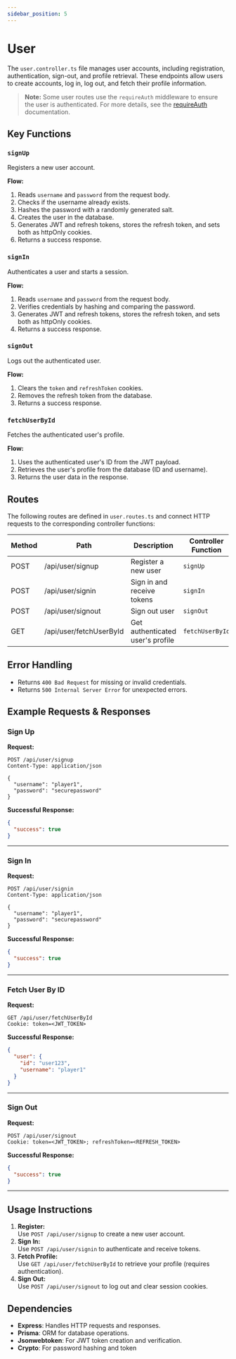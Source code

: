 ```yaml
---
sidebar_position: 5
---
```



# User

The `user.controller.ts` file manages user accounts, including registration, authentication, sign-out, and profile retrieval. These endpoints allow users to create accounts, log in, log out, and fetch their profile information.

> **Note:**
> Some user routes use the `requireAuth` middleware to ensure the user is authenticated.
> For more details, see the [requireAuth](../middleware/requireAuth) documentation.

## Key Functions

### `signUp`

Registers a new user account.

**Flow:**

1. Reads `username` and `password` from the request body.
2. Checks if the username already exists.
3. Hashes the password with a randomly generated salt.
4. Creates the user in the database.
5. Generates JWT and refresh tokens, stores the refresh token, and sets both as httpOnly cookies.
6. Returns a success response.

<SwaggerUI url="/openapi/user/signup.yaml" supportedSubmitMethods={[]} />

### `signIn`

Authenticates a user and starts a session.

**Flow:**

1. Reads `username` and `password` from the request body.
2. Verifies credentials by hashing and comparing the password.
3. Generates JWT and refresh tokens, stores the refresh token, and sets both as httpOnly cookies.
4. Returns a success response.

<SwaggerUI url="/openapi/user/signin.yaml" supportedSubmitMethods={[]} />

### `signOut`

Logs out the authenticated user.

**Flow:**

1. Clears the `token` and `refreshToken` cookies.
2. Removes the refresh token from the database.
3. Returns a success response.

<SwaggerUI url="/openapi/user/signout.yaml" supportedSubmitMethods={[]} />

### `fetchUserById`

Fetches the authenticated user's profile.

**Flow:**

1. Uses the authenticated user's ID from the JWT payload.
2. Retrieves the user's profile from the database (ID and username).
3. Returns the user data in the response.

<SwaggerUI url="/openapi/user/fetchUser.yaml" supportedSubmitMethods={[]} />

## Routes

The following routes are defined in `user.routes.ts` and connect HTTP requests to the corresponding controller functions:

<table>
  <thead>
    <tr>
      <th>Method</th>
      <th>Path</th>
      <th>Description</th>
      <th>Controller Function</th>
      <th>Middleware</th>
    </tr>
  </thead>
  <tbody>
    <tr>
      <td>POST</td>
      <td>/api/user/signup</td>
      <td>Register a new user</td>
      <td>
        <code>signUp</code>
      </td>
      <td>-</td>
    </tr>
    <tr>
      <td>POST</td>
      <td>/api/user/signin</td>
      <td>Sign in and receive tokens</td>
      <td>
        <code>signIn</code>
      </td>
      <td>-</td>
    </tr>
    <tr>
      <td>POST</td>
      <td>/api/user/signout</td>
      <td>Sign out user</td>
      <td>
        <code>signOut</code>
      </td>
      <td>
        <code>requireAuth</code>
      </td>
    </tr>
    <tr>
      <td>GET</td>
      <td>/api/user/fetchUserById</td>
      <td>Get authenticated user's profile</td>
      <td>
        <code>fetchUserById</code>
      </td>
      <td>
        <code>requireAuth</code>
      </td>
    </tr>
  </tbody>
</table>

## Error Handling

- Returns `400 Bad Request` for missing or invalid credentials.
- Returns `500 Internal Server Error` for unexpected errors.

## Example Requests & Responses

### Sign Up

**Request:**

```http
POST /api/user/signup
Content-Type: application/json

{
  "username": "player1",
  "password": "securepassword"
}
```

**Successful Response:**

```json
{
  "success": true
}
```

---

### Sign In

**Request:**

```http
POST /api/user/signin
Content-Type: application/json

{
  "username": "player1",
  "password": "securepassword"
}
```

**Successful Response:**

```json
{
  "success": true
}
```

---

### Fetch User By ID

**Request:**

```http
GET /api/user/fetchUserById
Cookie: token=<JWT_TOKEN>
```

**Successful Response:**

```json
{
  "user": {
    "id": "user123",
    "username": "player1"
  }
}
```

---

### Sign Out

**Request:**

```http
POST /api/user/signout
Cookie: token=<JWT_TOKEN>; refreshToken=<REFRESH_TOKEN>
```

**Successful Response:**

```json
{
  "success": true
}
```

---

## Usage Instructions

1. **Register:**  
   Use `POST /api/user/signup` to create a new user account.
2. **Sign In:**  
   Use `POST /api/user/signin` to authenticate and receive tokens.
3. **Fetch Profile:**  
   Use `GET /api/user/fetchUserById` to retrieve your profile (requires authentication).
4. **Sign Out:**  
   Use `POST /api/user/signout` to log out and clear session cookies.

## Dependencies

- **Express**: Handles HTTP requests and responses.
- **Prisma**: ORM for database operations.
- **Jsonwebtoken**: For JWT token creation and verification.
- **Crypto**: For password hashing and token
